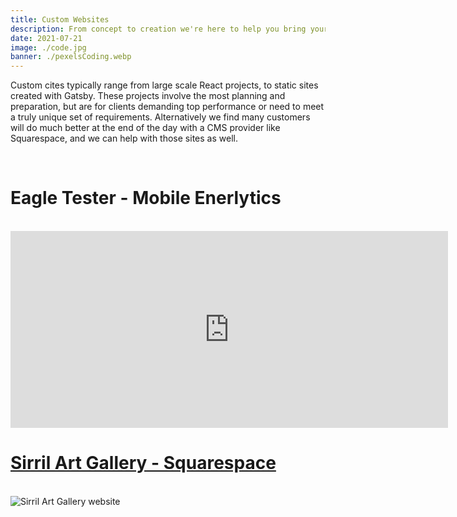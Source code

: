 ```yaml
---
title: Custom Websites
description: From concept to creation we're here to help you bring your ideas to life. Projects can range from working on existings projects, or starting something new with clean wireframes and a UI/UX spec.
date: 2021-07-21
image: ./code.jpg
banner: ./pexelsCoding.webp
---
```


Custom cites typically range from large scale React projects, to static sites created with Gatsby. These projects involve the most planning and preparation, but are for clients demanding top performance or need to meet a truly unique set of requirements. Alternatively we find many customers will do much better at the end of the day with a CMS provider like Squarespace, and we can help with those sites as well.

<br />
<h1>Eagle Tester - Mobile Enerlytics</h1>
<br />
<iframe
    width="700"
    height="315"
    src="https://www.youtube.com/embed/5SCcIYdMGmE"
    title="YouTube video player"
    frameborder="0"
    allow="accelerometer; autoplay; clipboard-write; encrypted-media; gyroscope; picture-in-picture"
    allowfullscreen
></iframe>
<br />
<a href="https://www.sirrilartgallery.com">
    <h1>Sirril Art Gallery - Squarespace </h1>
</a>
<br />
<img src="./sirril.jpg" alt="Sirril Art Gallery website" />
